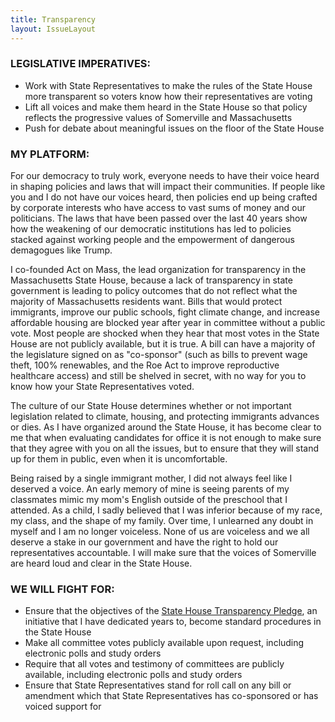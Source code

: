 ```yaml
---
title: Transparency
layout: IssueLayout
---
```


### LEGISLATIVE IMPERATIVES:

-   Work with State Representatives to make the rules of the State House more transparent so voters know how their representatives are voting
-   Lift all voices and make them heard in the State House so that policy reflects the progressive values of Somerville and Massachusetts 
-   Push for debate about meaningful issues on the floor of the State House

### MY PLATFORM:

For our democracy to truly work, everyone needs to have their voice heard in shaping policies and laws that will impact their communities. If people like you and I do not have our voices heard, then policies end up being crafted by corporate interests who have access to vast sums of money and our politicians. The laws that have been passed over the last 40 years show how the weakening of our democratic institutions has led to policies stacked against working people and the empowerment of dangerous demagogues like Trump.

I co-founded Act on Mass, the lead organization for transparency in the Massachusetts State House, because a lack of transparency in state government is leading to policy outcomes that do not reflect what the majority of Massachusetts residents want. Bills that would protect immigrants, improve our public schools, fight climate change, and increase affordable housing are blocked year after year in committee without a public vote. Most people are shocked when they hear that most votes in the State House are not publicly available, but it is true. A bill can have a majority of the legislature signed on as "co-sponsor" (such as bills to prevent wage theft, 100% renewables, and the Roe Act to improve reproductive healthcare access) and still be shelved in secret, with no way for you to know how your State Representatives voted.

The culture of our State House determines whether or not important legislation related to climate, housing, and protecting immigrants advances or dies. As I have organized around the State House, it has become clear to me that when evaluating candidates for office it is not enough to make sure that they agree with you on all the issues, but to ensure that they will stand up for them in public, even when it is uncomfortable. 

Being raised by a single immigrant mother, I did not always feel like I deserved a voice. An early memory of mine is seeing parents of my classmates mimic my mom's English outside of the preschool that I attended. As a child, I sadly believed that I was inferior because of my race, my class, and the shape of my family. Over time, I unlearned any doubt in myself and I am no longer voiceless. None of us are voiceless and we all deserve a stake in our government and have the right to hold our representatives accountable. I will make sure that the voices of Somerville are heard loud and clear in the State House.

### WE WILL FIGHT FOR:

-   Ensure that the objectives of the [State House Transparency Pledge](https://actonmass.org/pledge/), an initiative that I have dedicated years to, become standard procedures in the State House 
-   Make all committee votes publicly available upon request, including electronic polls and study orders
-   Require that all votes and testimony of committees are publicly available, including electronic polls and study orders
-   Ensure that State Representatives stand for roll call on any bill or amendment which that State Representatives has co-sponsored or has voiced support for

